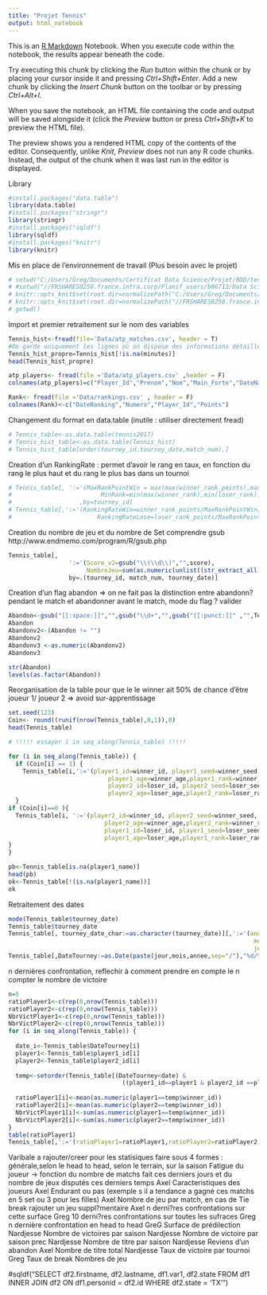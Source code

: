 ```yaml
---
title: "Projet Tennis"
output: html_notebook
---
```


This is an [R Markdown](http://rmarkdown.rstudio.com) Notebook. When you execute code within the notebook, the results appear beneath the code. 

Try executing this chunk by clicking the *Run* button within the chunk or by placing your cursor inside it and pressing *Ctrl+Shift+Enter*. 
Add a new chunk by clicking the *Insert Chunk* button on the toolbar or by pressing *Ctrl+Alt+I*.

When you save the notebook, an HTML file containing the code and output will be saved alongside it (click the *Preview* button or press *Ctrl+Shift+K* to preview the HTML file).

The preview shows you a rendered HTML copy of the contents of the editor. Consequently, unlike *Knit*, *Preview* does not run any R code chunks. Instead, the output of the chunk when it was last run in the editor is displayed.

Library 
```r
#install.packages("data.table")
library(data.table)
#install.packages("stringr")
library(stringr)
#install.packages("sqldf")
library(sqldf)
#install.packages("knitr")
library(knitr)
```

Mis en place de l'environnement de travail (Plus besoin avec le projet)
```r
# setwd("C:/Users/Greg/Documents/Certificat Data Science/Projet/BDD/tennis_atp-master")
# #setwd("//FRSHARES0250.france.intra.corp/Planif_users/b06713/Data Science ENSAE/Certificat Data Science/tennis_atp-master")
# knitr::opts_knit$set(root.dir=normalizePath("C:/Users/Greg/Documents/Certificat Data Science/Projet/BDD/tennis_atp-master"))
# knitr::opts_knit$set(root.dir=normalizePath("//FRSHARES0250.france.intra.corp/Planif_users/b06713/Data Science ENSAE/Certificat Data Science/tennis_atp-master"))
# getwd()
```

Import et premier retraitement sur le nom des variables
```r
Tennis_hist<-fread(file='Data/atp_matches.csv', header = T)
#On garde uniquement les lignes où on dispose des informations détaillées de match
Tennis_hist_propre=Tennis_hist[!is.na(minutes)]
head(Tennis_hist_propre)

atp_players<- fread(file ='Data/atp_players.csv' ,header = F)
colnames(atp_players)=c("Player_Id","Prenom","Nom","Main_Forte","DateNaissance","Nationalite")

Rank<- fread(file ='Data/rankings.csv' , header = F)
colnames(Rank)<-c("DateRanking","Numero","Player_Id","Points")
```

Changement du format en data.table (inutile : utiliser directement fread)
```r
# Tennis_table<-as.data.table(tennis2017)
# Tennis_hist_table<-as.data.table(Tennis_hist)
# Tennis_hist_table[order(tourney_id,tourney_date,match_num),]
```

Creation d'un RankingRate : permet d'avoir le rang en taux, en fonction du rang 
le plus haut et du rang le plus bas dans un tournoi

```r
# Tennis_table[, ':='(MaxRankPointWin = max(max(winner_rank_points),max(loser_rank_points)),
#                         MinRank=min(max(winner_rank),min(loser_rank)))
#                   ,by=tourney_id]
# Tennis_table[,':='(RankingRateWin=winner_rank_points/MaxRankPointWin,
#                        RankingRateLose=loser_rank_points/MaxRankPointWin)]
```

Creation du nombre de jeu et du nombre de Set
comprendre gsub http://www.endmemo.com/program/R/gsub.php 
```r
Tennis_table[,
                 ':='(Score_v2=gsub("\\(\\d\\)","",score),
                      NombreJeu=sum(as.numeric(unlist((str_extract_all(score, "[0-9]+")))))),
                 by=.(tourney_id, match_num, tourney_date)]
```

Creation d'un flag abandon => on ne fait pas la distinction entre abandonn? pendant le match 
et abandonner avant le match, mode du flag ? valider
```r
Abandon<-gsub("[[:space:]]","",gsub("\\d+","",gsub("[[:punct:]]" ,"",Tennis_table$Score_v2)))
Abandon
Abandonv2<-(Abandon != "")
Abandonv2
Abandonv3 <-as.numeric(Abandonv2)
Abandonv3

str(Abandon)
levels(as.factor(Abandon))
```

Reorganisation de la table pour que le le winner ait 50% de chance d'être joueur 1/ joueur 2 => avoid sur-apprentissage
```r
set.seed(123)
Coin<- round((runif(nrow(Tennis_table),0,1)),0)
head(Tennis_table)

# !!!!! essayer i in seq_along(Tennis_table) !!!!!

for (i in seq_along(Tennis_table)) {
  if (Coin[i] == 1) {
    Tennis_table[i,':='(player1_id=winner_id, player1_seed=winner_seed, player1_entry= winner_entry,player1_name=winner_name,player1_hand=winner_hand,player1_ht=winner_ht,player1_ioc=winner_ioc,
                            player1_age=winner_age,player1_rank=winner_rank,player1_rank_points=winner_rank_points,
                            player2_id=loser_id, player2_seed=loser_seed, player2_entry= loser_entry,player2_name=loser_name,player2_hand=loser_hand,player2_ht=loser_ht,player2_ioc=loser_ioc,
                            player2_age=loser_age,player2_rank=loser_rank,player2_rank_points=loser_rank_points),]
  }
if (Coin[i]==0 ){
  Tennis_table[i, ':='(player2_id=winner_id, player2_seed=winner_seed, player2_entry= winner_entry, player2_name=winner_name,player2_hand=winner_hand,player2_ht=winner_ht,player2_ioc=winner_ioc,
                           player2_age=winner_age,player2_rank=winner_rank,player2_rank_points=winner_rank_points,
                           player1_id=loser_id, player1_seed=loser_seed, player1_entry= loser_entry, player1_name=loser_name,player1_hand=loser_hand,player1_ht=loser_ht,player1_ioc=loser_ioc,
                           player1_age=loser_age,player1_rank=loser_rank,player1_rank_points=loser_rank_points),]
}
}

pb<-Tennis_table[is.na(player1_name)]
head(pb)
ok<-Tennis_table[!(is.na(player1_name))]
ok
```

Retraitement des dates
```r

mode(Tennis_table$tourney_date)
Tennis_table$tourney_date
Tennis_table[, tourney_date_char:=as.character(tourney_date)][,':='(annee=substr(tourney_date_char,1,4),
                                                                     mois=substr(tourney_date_char,5,6),
                                                                     jour=substr(tourney_date_char,7,nchar(tourney_date_char)))][,]
Tennis_table[,DateTourney:=as.Date(paste(jour,mois,annee,sep="/"),"%d/%m/%Y")]
```

n dernières confrontation, reflechir à comment prendre en compte le n compter le nombre de victoire 

```r
n=5
ratioPlayer1<-c(rep(0,nrow(Tennis_table)))
ratioPlayer2<-c(rep(0,nrow(Tennis_table)))
NbrVictPlayer1<-c(rep(0,nrow(Tennis_table)))
NbrVictPlayer2<-c(rep(0,nrow(Tennis_table)))
for (i in seq_along(Tennis_table)) {
  
  date_i<-Tennis_table$DateTourney[i]
  player1<-Tennis_table$player1_id[i]
  player2<-Tennis_table$player2_id[i]
  
  temp<-setorder(Tennis_table[(DateTourney<date) & 
                                ((player1_id==player1 & player2_id ==player2) | (player1_id==player2 & player2_id ==player1))],-DateTourney)[1:n]
  
  ratioPlayer1[i]<-mean(as.numeric(player1==temp$winner_id))
  ratioPlayer2[i]<-mean(as.numeric(player2==temp$winner_id))
  NbrVictPlayer1[i]<-sum(as.numeric(player1==temp$winner_id))
  NbrVictPlayer2[i]<-sum(as.numeric(player2==temp$winner_id)) 
}
table(ratioPlayer1)
Tennis_table[,':='(ratioPlayer1=ratioPlayer1,ratioPlayer2=ratioPlayer2,NbrVictPlayer1=NbrVictPlayer1,NbrVictPlayer2=NbrVictPlayer2)]

```



Varibale a rajouter/creer pour les statisiques faire sous 4 formes : générale,selon le head to head, selon le terrain, sur la saison
Fatigue du joueur -> fonction du nombre de matchs fait ces derniers jours et du nombre de jeux disputés ces derniers temps  Axel
Caracteristiques des joueurs Axel
Endurant ou pas (exemple s il a tendance a gagné ces matchs en 5 set ou 3 pour les filles) Axel
Nombre de jeu par match, en cas de Tie break rajouter un jeu suppl?mentaire Axel
n derni?res confrontations sur cette surface Greg
10 derni?res confrontations sur toutes les sufraces Greg
n dernière confrontation en head to head GreG
Surface de prédilection Nardjesse
Nombre de victoires par saison Nardjesse
Nombre de victoire par saison prec Nardjesse
Nombre de titre par saison Nardjesse
Reviens d'un abandon Axel
Nombre de titre total Nardjesse
Taux de victoire par tournoi Greg
Taux de break 
Nombres de jeu 




#sqldf("SELECT df2.firstname, df2.lastname, df1.var1, df2.state FROM df1 INNER JOIN df2 ON df1.personid = df2.id WHERE df2.state = 'TX'")
